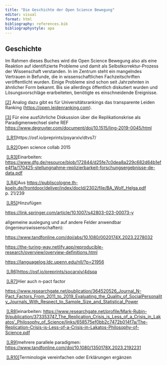 ```yaml
---
title: "Die Geschichte der Open Science Bewegung"
editor: visual
format: html
bibliography: references.bib
bibliographystyle: apa
---
```


## Geschichte

Im Rahmen dieses Buches wird die Open Science Bewegung also als eine Reaktion auf identifizierte Probleme und damit als Selbstkorrektur-Prozess der Wissenschaft verstanden. In im Zentrum steht ein mangelndes Vertrauen in Befunde, die in wissenschaftlichen Fachzeitschriften veröffentlicht wurden. Einige Probleme sind schon seit Jahrzehnten in ähnlicher Form bekannt. Bis sie allerdings öffentlich diskutiert wurden und Lösungsvorschläge erarbeiteten, benötigte es einschneidende Ereignisse.

[\[2\]](#_ftnref2) Analog dazu gibt es für Universitätsrankings das transparente Leiden Ranking (<https://open.leidenranking.com>).

[\[3\]](#_ftnref3) Für eine ausführliche Diskussion über die Replikationskrise als Paradigmenwechsel siehe REF <https://www.degruyter.com/document/doi/10.1515/ling-2019-0045/html>

 [\[LR1\]](#_msoanchor_1)https://osf.io/preprints/psyarxiv/dtvs7/

 [\[LR2\]](#_msoanchor_2)Open science collab 2015

 [\[LR3\]](#_msoanchor_3)Einarbeiten: <https://www.dfg.de/resource/blob/172844/d25fe7c0dea8a229c682d64b1efe4f1a/170425-stellungnahme-replizierbarkeit-forschungsergebnisse-de-data.pdf>

 [\[LR4\]](#_msoanchor_4)Aus <https://publiscologne.th-koeln.de/frontdoor/deliver/index/docId/2302/file/BA_Wolf_Helga.pdf> p. 21/239

 [\[LR5\]](#_msoanchor_5)Hinzufügen

<https://link.springer.com/article/10.1007/s42803-023-00073-y>

allgemeine auslegung und auf andere Felder anwendbar (ingenieurswissenschaften):

<https://www.tandfonline.com/doi/abs/10.1080/0020174X.2023.2278032>

<https://the-turing-way.netlify.app/reproducible-research/overview/overview-definitions.html>

<https://languagelog.ldc.upenn.edu/nll/?p=21956>

 [\[LR6\]](#_msoanchor_6)<https://osf.io/preprints/socarxiv/4dsqa>

 [\[LR7\]](#_msoanchor_7)Hier auch n-pact factor

<https://www.researchgate.net/publication/364520526_Journal_N-Pact_Factors_From_2011_to_2019_Evaluating_the_Quality_of_SocialPersonality_Journals_With_Respect_to_Sample_Size_and_Statistical_Power>

 [\[LR8\]](#_msoanchor_8)einarbeiten: [https://www.researchgate.net/profile/Mark-Rubin-9/publication/373353747_The_Replication_Crisis_is_Less_of_a_Crisis_in_Lakatos'\_Philosophy_of_Science/links/658575ef0bb2c7472b014f7a/The-Replication-Crisis-is-Less-of-a-Crisis-in-Lakatos-Philosophy-of-Science.pdf](https://www.researchgate.net/profile/Mark-Rubin-9/publication/373353747_The_Replication_Crisis_is_Less_of_a_Crisis_in_Lakatos'_Philosophy_of_Science/links/658575ef0bb2c7472b014f7a/The-Replication-Crisis-is-Less-of-a-Crisis-in-Lakatos-Philosophy-of-Science.pdf)

 [\[LR9\]](#_msoanchor_9)mehrere parallele paradigmen: <https://www.tandfonline.com/doi/10.1080/1350178X.2023.2192231>

 [\[LR10\]](#_msoanchor_10)Terminologie vereinfachen oder Erklärungen ergänzen
